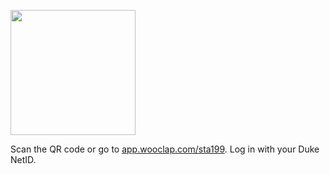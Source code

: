 ![](images/wooclap-qr.png){width="200" fig-align="center"}

Scan the QR code or go to [app.wooclap.com/sta199](https://app.wooclap.com/sta199). Log in with your Duke NetID.
